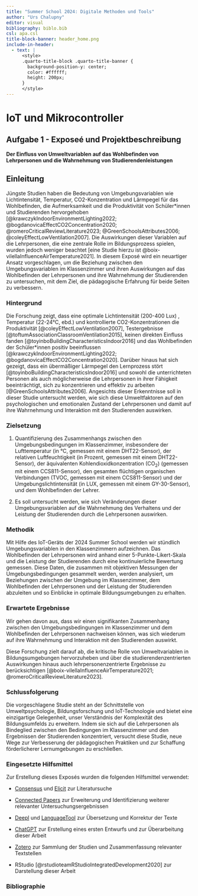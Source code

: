 ```yaml
---
title: "Summer School 2024: Digitale Methoden und Tools"
author: "Urs Chalupny"
editor: visual
bibliography: biblo.bib
csl: apa.csl
title-block-banner: header_home.png
include-in-header:
  - text: |
      <style>
      .quarto-title-block .quarto-title-banner {
        background-position-y: center;
        color: #ffffff;
        height: 200px;
      }
      </style>
---
```


# IoT und Mikrocontroller

## Aufgabe 1 - Exposeé und Projektbeschreibung

**Der Einfluss von Umweltvariablen auf das Wohlbefinden von Lehrpersonen und die Wahrnehmung von Studierendenleistungen**

## Einleitung

Jüngste Studien haben die Bedeutung von Umgebungsvariablen wie Lichtintensität, Temperatur, CO2-Konzentration und Lärmpegel für das Wohlbefinden, die Aufmerksamkeit und die Produktivität von Schüler\*innen und Studierenden hervorgehoben [@krawczykIndoorEnvironmentLighting2022; @bogdanovicaEffectCO2Concentration2020; @romeroCriticalReviewLiterature2023; @GreenSchoolsAttributes2006; @coleyEffectLowVentilation2007]. Die Auswirkungen dieser Variablen auf die Lehrpersonen, die eine zentrale Rolle im Bildungsprozess spielen, wurden jedoch weniger beachtet [eine Studie hierzu ist @boix-vilellaInfluenceAirTemperature2021]. In diesem Exposé wird ein neuartiger Ansatz vorgeschlagen, um die Beziehung zwischen den Umgebungsvariablen im Klassenzimmer und ihren Auswirkungen auf das Wohlbefinden der Lehrpersonen und ihre Wahrnehmung der Studierenden zu untersuchen, mit dem Ziel, die pädagogische Erfahrung für beide Seiten zu verbessern.

### Hintergrund

Die Forschung zeigt, dass eine optimale Lichtintensität (200-400 Lux) , Temperatur (22-24°C, ebd.) und kontrollierte CO2-Konzentrationen die Produktivität [@coleyEffectLowVentilation2007], Testergebnisse [@toftumAssociationClassroomVentilation2015], keinen direkten Einfluss fanden [@toyinboBuildingCharacteristicsIndoor2016] und das Wohlbefinden der Schüler\*innen positiv beeinflussen [@krawczykIndoorEnvironmentLighting2022; @bogdanovicaEffectCO2Concentration2020]. Darüber hinaus hat sich gezeigt, dass ein übermäßiger Lärmpegel den Lernprozess stört [@toyinboBuildingCharacteristicsIndoor2016] und sowohl die unterrichteten Personen als auch möglicherweise die Lehrpersonen in ihrer Fähigkeit beeinträchtigt, sich zu konzentrieren und effektiv zu arbeiten [@GreenSchoolsAttributes2006]. Angesichts dieser Erkenntnisse soll in dieser Studie untersucht werden, wie sich diese Umweltfaktoren auf den psychologischen und emotionalen Zustand der Lehrpersonen und damit auf ihre Wahrnehmung und Interaktion mit den Studierenden auswirken.

### Zielsetzung

1.  Quantifizierung des Zusammenhangs zwischen den Umgebungsbedingungen im Klassenzimmer, insbesondere der Lufttemperatur (in °C, gemessen mit einem DHT22-Sensor), der relativen Luftfeuchtigkeit (in Prozent, gemessen mit einem DHT22-Sensor), der äquivalenten Kohlendioxidkonzentration (CO~2~) (gemessen mit einem CCS811-Sensor), den gesamten flüchtigen organischen Verbindungen (TVOC, gemessen mit einem CCS811-Sensor) und der Umgebungslichtintensität (in LUX, gemessen mit einem GY-30-Sensor), und dem Wohlbefinden der Lehrer.

2.  Es soll untersucht werden, wie sich Veränderungen dieser Umgebungsvariablen auf die Wahrnehmung des Verhaltens und der Leistung der Studierenden durch die Lehrpersonen auswirken.

### Methodik

Mit Hilfe des IoT-Geräts der 2024 Summer School werden wir stündlich Umgebungsvariablen in den Klassenzimmern aufzeichnen. Das Wohlbefinden der Lehrpersonen wird anhand einer 5-Punkte-Likert-Skala und die Leistung der Studierenden durch eine kontinuierliche Bewertung gemessen. Diese Daten, die zusammen mit objektiven Messungen der Umgebungsbedingungen gesammelt werden, werden analysiert, um Beziehungen zwischen der Umgebung im Klassenzimmer, dem Wohlbefinden der Lehrpersonen und der Leistung der Studierenden abzuleiten und so Einblicke in optimale Bildungsumgebungen zu erhalten.

### Erwartete Ergebnisse

Wir gehen davon aus, dass wir einen signifikanten Zusammenhang zwischen den Umgebungsbedingungen im Klassenzimmer und dem Wohlbefinden der Lehrpersonen nachweisen können, was sich wiederum auf ihre Wahrnehmung und Interaktion mit den Studierenden auswirkt.

::: {#hide .content-visible when-format="html"}
Diese Forschung zielt darauf ab, die kritische Rolle von Umweltvariablen in Bildungsumgebungen hervorzuheben und über die studierendenzentrierten Auswirkungen hinaus auch lehrpersonenzentrierte Ergebnisse zu berücksichtigen [@boix-vilellaInfluenceAirTemperature2021; @romeroCriticalReviewLiterature2023].

### Schlussfolgerung

Die vorgeschlagene Studie steht an der Schnittstelle von Umweltpsychologie, Bildungsforschung und IoT-Technologie und bietet eine einzigartige Gelegenheit, unser Verständnis der Komplexität des Bildungsumfelds zu erweitern. Indem sie sich auf die Lehrpersonen als Bindeglied zwischen den Bedingungen im Klassenzimmer und den Ergebnissen der Studierenden konzentriert, versucht diese Studie, neue Wege zur Verbesserung der pädagogischen Praktiken und zur Schaffung förderlicherer Lernumgebungen zu erschließen.
:::

### Eingesetzte Hilfsmittel

Zur Erstellung dieses Exposés wurden die folgenden Hilfsmittel verwendet:

-   [Consensus](https://consensus.app) und [Elicit](https://elicit.com/) zur Literatursuche

-   [Connected Papers](https://www.connectedpapers.com) zur Erweiterung und Identifizierung weiterer relevanter Untersuchungsergebnissen

-   [Deepl](https://www.deepl.com/translator) und [LanguageTool](https://languagetool.org/de) zur Übersetzung und Korrektur der Texte

-   [ChatGPT](https://chat.openai.com) zur Erstellung eines ersten Entwurfs und zur Überarbeitung dieser Arbeit

-   [Zotero](https://www.zotero.org) zur Sammlung der Studien und Zusammenfassung relevanter Textstellen

-   RStudio [@rstudioteamRStudioIntegratedDevelopment2020] zur Darstellung dieser Arbeit

### Bibliographie
